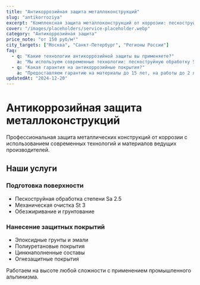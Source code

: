 ```yaml
---
title: "Антикоррозийная защита металлоконструкций"
slug: "antikorroziya"
excerpt: "Комплексная защита металлоконструкций от коррозии: пескоструйная обработка, промышленная окраска, огнезащита."
cover: "/images/placeholders/service-placeholder.webp"
category: "Антикоррозийная защита"
price_note: "от 150 руб/м²"
city_targets: ["Москва", "Санкт-Петербург", "Регионы России"]
faq:
  - q: "Какие технологии антикоррозийной защиты вы применяете?"
    a: "Мы используем современные технологии: пескоструйную обработку Sa 2.5, безвоздушное нанесение покрытий Airless, двухкомпонентные эпоксидные и полиуретановые системы. Контроль толщины покрытий осуществляется толщиномерами."
  - q: "Какая гарантия на антикоррозийные покрытия?"
    a: "Предоставляем гарантию на материалы до 15 лет, на работы до 2 лет. Срок службы покрытий зависит от условий эксплуатации и может достигать 25-30 лет."
updatedAt: "2024-12-20"
---
```


# Антикоррозийная защита металлоконструкций

Профессиональная защита металлических конструкций от коррозии с использованием современных технологий и материалов ведущих производителей.

## Наши услуги

### Подготовка поверхности
- Пескоструйная обработка степени Sa 2.5
- Механическая очистка St 3
- Обезжиривание и грунтование

### Нанесение защитных покрытий
- Эпоксидные грунты и эмали
- Полиуретановые покрытия
- Цинкнаполненные составы
- Огнезащитные покрытия

Работаем на высоте любой сложности с применением промышленного альпинизма.